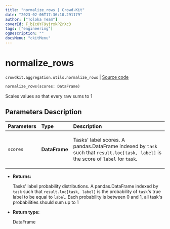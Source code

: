 ```yaml
---
title: "normalize_rows | Crowd-Kit"
date: "2023-02-06T17:36:10.291179"
author: ["Toloka Team"]
coverId: F_bIcOYF9yjrxkPZrXc3
tags: ["engineering"]
ogDescription: ""
docsMenu: "ckitMenu"
---
```


# normalize_rows
`crowdkit.aggregation.utils.normalize_rows` | [Source code](https://github.com/Toloka/crowd-kit/blob/v1.2.0/crowdkit/aggregation/utils.py#L88)

```python
normalize_rows(scores: DataFrame)
```

Scales values so that every raw sums to 1

## Parameters Description

| Parameters | Type | Description |
| :----------| :----| :-----------|
`scores`|**DataFrame**|<p>Tasks&#x27; label scores. A pandas.DataFrame indexed by `task` such that `result.loc[task, label]` is the score of `label` for `task`.</p>

* **Returns:**

  Tasks' label probability distributions.
A pandas.DataFrame indexed by `task` such that `result.loc[task, label]`
is the probability of `task`'s true label to be equal to `label`. Each
probability is between 0 and 1, all task's probabilities should sum up to 1

* **Return type:**

  DataFrame